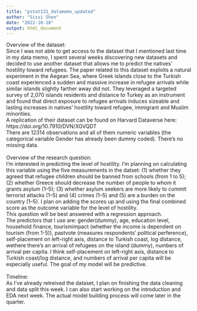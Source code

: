 ```yaml
---
title: "pstat131_datamemo_updated"
author: "Sissi Shen"
date: "2022-10-18"
output: html_document
---
```


Overview of the dataset: \
Since I was not able to get access to the dataset that I mentioned last time in my data memo, I spent several weeks discovering new datasets and decided to use another dataset that allows me to predict the natives' hostility toward refugees. The paper related to this dataset exploits a natural experiment in the Aegean Sea, where Greek islands close to the Turkish coast experienced a sudden and massive increase in refugee arrivals while similar islands slightly farther away did not. They leveraged a targeted survey of 2,070 islands residents and distance to Turkey as an instrument and found that direct exposure to refugee arrivals induces sizeable and lasting increases in natives' hostility toward refugee, immigrant and Muslim minorities. \
A replication of their dataset can be found on Harvard Dataverse here:\
https://doi.org/10.7910/DVN/XGVQDT \
There are 12314 observations and all of them numeric variables (the categorical variable Gender has already been dummy coded). There's no missing data. \
\
Overview of the research question: \
I'm interested in predicting the level of hostility. I'm planning on calculating this variable using the five measurements in the datset: (1) whether they agreed that refugee children should be banned from schools (from 1 to 5); (2) whether Greece should decrease the number of people to whom it grants asylum (1–5); (3) whether asylum seekers are more likely to commit terrorist attacks (1–5) and (4) crimes (1–5) and (5) are a burden on the country (1–5). I plan on adding the scores up and using the final combined score as the outcome variable for the level of hostility. \
This question will be best answered with a regression approach. \
The predictors that I use are: gender(dummy), age, education level, household finance, tourismimpact (whether the income is dependent on tourism (from 1-5)), pastvote (measures respondents' political perference), self-placement on left-right axis, distance to Turkish coast, log distance, wethere there's an arrival of refugees on the island (dummy), numbers of arrival per capita. I think self-placement on left-right axis, distance to Turkish coast/log distance, and numbers of arrival per capita will be especially useful. The goal of my model will be predictive. \
\
Timeline:\
As I've already retreived the dataset, I plan on finishing the data cleaning and data split this week. I can also start working on the introduction and EDA next week. The actual model building process will come later in the quarter. \